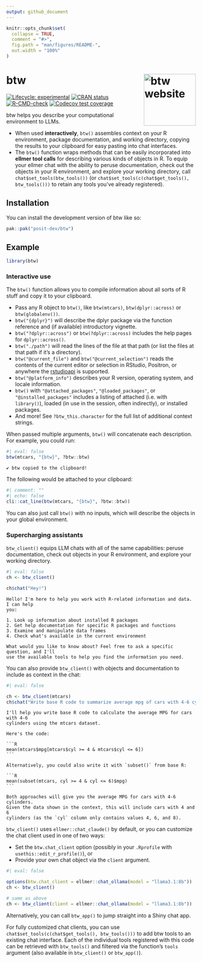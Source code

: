 ```yaml
---
output: github_document
---
```


<!-- README.md is generated from README.Rmd. Please edit that file -->

```r
knitr::opts_chunk$set(
  collapse = TRUE,
  comment = "#>",
  fig.path = "man/figures/README-",
  out.width = "100%"
)
```

# btw <a href="https://posit-dev.github.io/btw/"><img src="man/figures/logo.png" align="right" height="138" alt="btw website" /></a>

<!-- badges: start -->
[![Lifecycle: experimental](https://img.shields.io/badge/lifecycle-experimental-orange.svg)](https://lifecycle.r-lib.org/articles/stages.html#experimental)
[![CRAN status](https://www.r-pkg.org/badges/version/btw)](https://CRAN.R-project.org/package=btw)
[![R-CMD-check](https://github.com/posit-dev/btw/actions/workflows/R-CMD-check.yaml/badge.svg)](https://github.com/posit-dev/btw/actions/workflows/R-CMD-check.yaml)
[![Codecov test coverage](https://codecov.io/gh/posit-dev/btw/graph/badge.svg)](https://app.codecov.io/gh/posit-dev/btw)
<!-- badges: end -->

btw helps you describe your computational environment to LLMs.

* When used **interactively**, `btw()` assembles context on your R environment, package documentation, and working directory, copying the results to your clipboard for easy pasting into chat interfaces.
* The `btw()` function wraps methods that can be easily incorporated into **ellmer tool calls** for describing various kinds of objects in R. To equip your ellmer chat with the ability to peruse documentation, check out the objects in your R environment, and explore your working directory, call `chat$set_tools(btw_tools())` (or `chat$set_tools(c(chat$get_tools(), btw_tools()))` to retain any tools you've already registered).

## Installation

You can install the development version of btw like so:

``` r
pak::pak("posit-dev/btw")
```

## Example

```r
library(btw)
```

### Interactive use

The `btw()` function allows you to compile information about all sorts of R stuff and copy it to your clipboard.

* Pass any R object to `btw()`, like `btw(mtcars)`, `btw(dplyr::across)` or `btw(globalenv())`.
* `btw("{dplyr}")` will describe the dplyr package via the function reference and (if available) introductory vignette.
* `btw("?dplyr::across")` or `btw(?dplyr::across)` includes the help pages for `dplyr::across()`.
* `btw("./path")` will read the lines of the file at that path (or list the files at that path if it's a directory).
* `btw("@current_file")` and `btw("@current_selection")` reads the contents of the current editor or selection in RStudio, Positron, or anywhere the [rstudioapi](https://rstudio.github.io/rstudioapi) is supported.
* `btw("@platform_info")` describes your R version, operating system, and locale information.
* `btw()` with `"@attached_packages"`, `"@loaded_packages"`, or `"@installed_packages"` includes a listing of attached (i.e. with `library()`), loaded (in use in the session, often indirectly), or installed packages.
* And more! See `?btw_this.character` for the full list of additional context strings.

When passed multiple arguments, `btw()` will concatenate each description. For example, you could run:

```r
#| eval: false
btw(mtcars, "{btw}", ?btw::btw)
```

```
✔ btw copied to the clipboard!
```

The following would be attached to your clipboard:

```r
#| comment: ""
#| echo: false
cli::cat_line(btw(mtcars, "{btw}", ?btw::btw))
```

You can also just call `btw()` with no inputs, which will describe the objects in your global environment.

### Supercharging assistants

`btw_client()` equips LLM chats with all of the same capabilities: peruse
documentation, check out objects in your R environment, and explore your
working directory.

```r
#| eval: false
ch <- btw_client()

ch$chat("Hey!")
```

```
Hello! I'm here to help you work with R-related information and data. I can help
you:

1. Look up information about installed R packages
2. Get help documentation for specific R packages and functions
3. Examine and manipulate data frames
4. Check what's available in the current environment

What would you like to know about? Feel free to ask a specific question, and I'll
use the available tools to help you find the information you need.
```

You can also provide `btw_client()` with objects and documentation to include as context in the chat:

```r
#| eval: false

ch <- btw_client(mtcars)
ch$chat("Write base R code to summarize average mpg of cars with 4-6 cylinders.")
```
````
I'll help you write base R code to calculate the average MPG for cars with 4-6
cylinders using the mtcars dataset.

Here's the code:

```R
mean(mtcars$mpg[mtcars$cyl >= 4 & mtcars$cyl <= 6])
```

Alternatively, you could also write it with `subset()` from base R:

```R
mean(subset(mtcars, cyl >= 4 & cyl <= 6)$mpg)
```

Both approaches will give you the average MPG for cars with 4-6 cylinders.
Given the data shown in the context, this will include cars with 4 and 6
cylinders (as the `cyl` column only contains values 4, 6, and 8).
````

`btw_client()` uses `ellmer::chat_claude()` by default, or you can customize the chat client used in one of two ways:

* Set the `btw.chat_client` option (possibly in your `.Rprofile` with `usethis::edit_r_profile()`), or
* Provide your own chat object via the `client` argument.

```r
#| eval: false

options(btw.chat_client = ellmer::chat_ollama(model = "llama3.1:8b"))
ch <- btw_client()

# same as above
ch <- btw_client(client = ellmer::chat_ollama(model = "llama3.1:8b"))
```

Alternatively, you can call `btw_app()` to jump straight into a Shiny chat app.

For fully customized chat clients, you can use
`chat$set_tools(c(chat$get_tools(), btw_tools())) ` to add btw tools to an
existing chat interface. Each of the individual tools
registered with this code can be retrieved with `btw_tools()` and filtered
via the function's `tools` argument (also available in `btw_client()` or
`btw_app()`).
